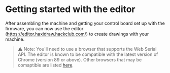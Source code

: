 # Getting started with the editor

After assembling the machine and getting your control board set up with the firmware, you can now use the editor (https://editor.haxidraw.hackclub.com/) to create drawings with your machine.

> ⚠️ Note:
> You'll need to use a browser that supports the Web Serial API. The editor is known to be compatible with the latest version of Chrome (version 89 or above). Other browsers that may be comaptible are listed [here](https://developer.mozilla.org/en-US/docs/Web/API/Web_Serial_API#browser_compatibility).
